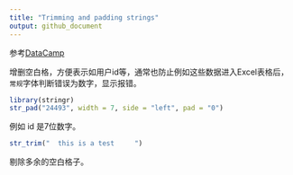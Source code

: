 ```yaml
---
title: "Trimming and padding strings"
output: github_document
---
```


参考[DataCamp](https://campus.datacamp.com/courses/cleaning-data-in-r/1828?ex=6)

增删空白格，方便表示如用户id等，通常也防止例如这些数据进入Excel表格后，`常规`字体判断错误为数字，显示报错。

```r
library(stringr)
str_pad("24493", width = 7, side = "left", pad = "0")
```

例如 id 是7位数字。

```r
str_trim("  this is a test     ")
```

剔除多余的空白格子。

